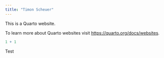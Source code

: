 ```yaml
---
title: "Timon Scheuer"
---
```


This is a Quarto website.

To learn more about Quarto websites visit <https://quarto.org/docs/websites>.

```r
1 + 1
```

Test